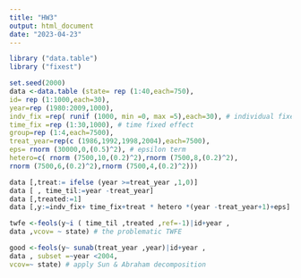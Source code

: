 ---
title: "HW3"
output: html_document
date: "2023-04-23"
---

```{r}
library ("data.table")
library ("fixest")

set.seed(2000)
data <-data.table (state= rep (1:40,each=750),
id= rep (1:1000,each=30),
year=rep (1980:2009,1000),
indv_fix =rep( runif (1000, min =0, max =5),each=30), # individual fixed effect
time_fix =rep (1:30,1000), # time fixed effect
group=rep (1:4,each=7500),
treat_year=rep(c (1986,1992,1998,2004),each=7500),
eps= rnorm (30000,0,(0.5)^2), # epsilon term
hetero=c( rnorm (7500,10,(0.2)^2),rnorm (7500,8,(0.2)^2),
rnorm (7500,6,(0.2)^2),rnorm (7500,4,(0.2)^2)))

data [,treat:= ifelse (year >=treat_year ,1,0)]
data [ , time_til:=year -treat_year]
data [,treated:=1]
data [,y:=indv_fix+ time_fix+treat * hetero *(year -treat_year+1)+eps] # outcome

twfe <-feols(y~i ( time_til ,treated ,ref=-1)|id+year ,
data ,vcov= ~ state) # the problematic TWFE

good <-feols(y~ sunab(treat_year ,year)|id+year ,
data , subset =~year <2004,
vcov=~ state) # apply Sun & Abraham decomposition
```

